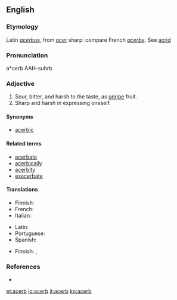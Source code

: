 ==English==

===Etymology===
Latin ''[[acerbus]]'', from ''[[acer]]'' sharp: compare French ''[[acerbe]]''. See [[acrid]]

===Pronunciation===
a*cerb
AAH-suhrb

===Adjective===
{{en-adj|'''more acerb''' or '''[[acerber]]'''|'''most acerb''' or '''[[acerbest]]}}

# Sour, bitter, and harsh to the taste, as [[unripe]] fruit.
# Sharp and harsh in expressing oneself.

====Synonyms====
* [[acerbic]]

====Related terms====
* [[acerbate]]
* [[acerbically]]
* [[acerbity]]
* [[exacerbate]]

====Translations====
{{trans-top|bitter to the taste}}
* Finnish: {{t+|fi|kitkerä}}
* French: {{t+|fr|acerbe}}
* Italian: {{t+|it|acerbo}}
{{trans-mid}}
* Latin: {{t+|la|acerbus}}
* Portuguese: {{t-|pt|acerbo}}
* Spanish: {{t-|es|acerbo}}
{{trans-bottom}}

{{trans-top|sharp and harsh in expression}}
* Finnish: {{t-|fi|pureva}}, {{t+|fi|kitkerä}}
{{trans-mid}}
{{trans-bottom}}

===References===
* {{R:Webster 1913}}

{{anagrams:en/abcer}}

[[et:acerb]]
[[io:acerb]]
[[it:acerb]]
[[kn:acerb]]